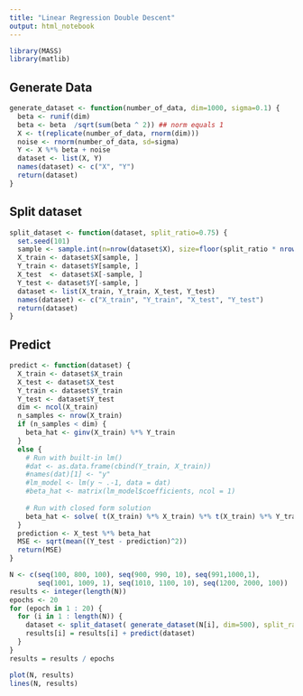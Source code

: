 ```yaml
---
title: "Linear Regression Double Descent"
output: html_notebook
---
```

```r
library(MASS)
library(matlib)
```

## Generate Data

```r
generate_dataset <- function(number_of_data, dim=1000, sigma=0.1) {
  beta <- runif(dim) 
  beta <- beta  /sqrt(sum(beta ^ 2)) ## norm equals 1
  X <- t(replicate(number_of_data, rnorm(dim)))
  noise <- rnorm(number_of_data, sd=sigma)
  Y <- X %*% beta + noise
  dataset <- list(X, Y)
  names(dataset) <- c("X", "Y")
  return(dataset)
}
```

## Split dataset
```r
split_dataset <- function(dataset, split_ratio=0.75) {
  set.seed(101) 
  sample <- sample.int(n=nrow(dataset$X), size=floor(split_ratio * nrow(dataset$X)), replace=FALSE)
  X_train <- dataset$X[sample, ]
  Y_train <- dataset$Y[sample, ]
  X_test  <- dataset$X[-sample, ]
  Y_test <- dataset$Y[-sample, ]
  dataset <- list(X_train, Y_train, X_test, Y_test)
  names(dataset) <- c("X_train", "Y_train", "X_test", "Y_test")
  return(dataset)
}

```

## Predict
```r
predict <- function(dataset) {
  X_train <- dataset$X_train
  X_test <- dataset$X_test
  Y_train <- dataset$Y_train
  Y_test <- dataset$Y_test
  dim <- ncol(X_train)
  n_samples <- nrow(X_train)
  if (n_samples < dim) {
    beta_hat <- ginv(X_train) %*% Y_train
  }
  else {
    # Run with built-in lm()
    #dat <- as.data.frame(cbind(Y_train, X_train))
    #names(dat)[1] <- "y"
    #lm_model <- lm(y ~ .-1, data = dat)
    #beta_hat <- matrix(lm_model$coefficients, ncol = 1)
    
    # Run with closed form solution
    beta_hat <- solve( t(X_train) %*% X_train) %*% t(X_train) %*% Y_train
  }
  prediction <- X_test %*% beta_hat
  MSE <- sqrt(mean((Y_test - prediction)^2))
  return(MSE)
}
```

```r
N <- c(seq(100, 800, 100), seq(900, 990, 10), seq(991,1000,1), 
       seq(1001, 1009, 1), seq(1010, 1100, 10), seq(1200, 2000, 100))
results <- integer(length(N))
epochs <- 20
for (epoch in 1 : 20) {
  for (i in 1 : length(N)) {
    dataset <- split_dataset( generate_dataset(N[i], dim=500), split_ratio=0.5 )
    results[i] = results[i] + predict(dataset)
  }
}
results = results / epochs
```


```r
plot(N, results)
lines(N, results)
```

